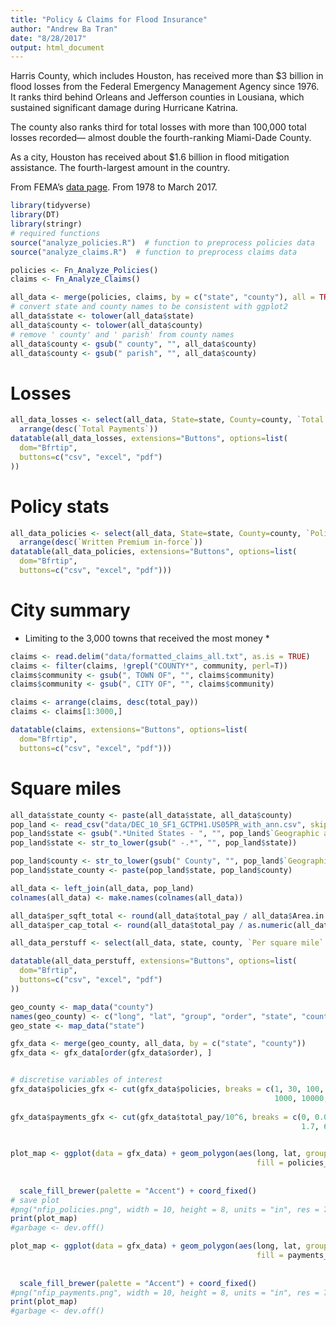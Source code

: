 ```yaml
---
title: "Policy & Claims for Flood Insurance"
author: "Andrew Ba Tran"
date: "8/28/2017"
output: html_document
---
```


Harris County, which includes Houston, has received more than $3 billion in flood losses from the Federal Emergency Management Agency since 1976. It ranks third behind Orleans and Jefferson counties in Lousiana, which sustained significant damage during Hurricane Katrina. 

The county also ranks third for total losses with more than 100,000 total losses recorded— almost double the fourth-ranking Miami-Dade County.

As a city, Houston has received about $1.6 billion in flood mitigation assistance. The fourth-largest amount in the country.

From FEMA's [data page](https://www.fema.gov/policy-claim-statistics-flood-insurance). From 1978 to March 2017.

```r

library(tidyverse)
library(DT)
library(stringr)
# required functions
source("analyze_policies.R")  # function to preprocess policies data
source("analyze_claims.R")  # function to preprocess claims data

policies <- Fn_Analyze_Policies()
claims <- Fn_Analyze_Claims()

all_data <- merge(policies, claims, by = c("state", "county"), all = TRUE)
# convert state and county names to be consistent with ggplot2
all_data$state <- tolower(all_data$state)
all_data$county <- tolower(all_data$county)
# remove ' county' and ' parish' from county names
all_data$county <- gsub(" county", "", all_data$county)
all_data$county <- gsub(" parish", "", all_data$county)
```

# Losses

```r
all_data_losses <- select(all_data, State=state, County=county, `Total Losses` = total_loss, `Closed losses` = closed_loss, `Open losses`=open_loss, `CWOP losses`=cwop_loss, `Total Payments`=total_pay) %>% 
  arrange(desc(`Total Payments`))
datatable(all_data_losses, extensions="Buttons", options=list(
  dom="Bfrtip",
  buttons=c("csv", "excel", "pdf")
))
```

# Policy stats

```r
all_data_policies <- select(all_data, State=state, County=county, `Policies In-force`=policies, `Insurance In-force whole`=insurance, `Written Premium in-force`=premium) %>% 
  arrange(desc(`Written Premium in-force`))
datatable(all_data_policies, extensions="Buttons", options=list(
  dom="Bfrtip",
  buttons=c("csv", "excel", "pdf")))
```

# City summary

* Limiting to the 3,000 towns that received the most money *

```r
claims <- read.delim("data/formatted_claims_all.txt", as.is = TRUE)
claims <- filter(claims, !grepl("COUNTY*", community, perl=T))
claims$community <- gsub(", TOWN OF", "", claims$community)
claims$community <- gsub(", CITY OF", "", claims$community)

claims <- arrange(claims, desc(total_pay)) 
claims <- claims[1:3000,]

datatable(claims, extensions="Buttons", options=list(
  dom="Bfrtip",
  buttons=c("csv", "excel", "pdf")))

```

# Square miles

```r
all_data$state_county <- paste(all_data$state, all_data$county)
pop_land <- read_csv("data/DEC_10_SF1_GCTPH1.US05PR_with_ann.csv", skip=1)
pop_land$state <- gsub(".*United States - ", "", pop_land$`Geographic area`)
pop_land$state <- str_to_lower(gsub(" -.*", "", pop_land$state))

pop_land$county <- str_to_lower(gsub(" County", "", pop_land$`Geographic area_1`))
pop_land$state_county <- paste(pop_land$state, pop_land$county)

all_data <- left_join(all_data, pop_land)
colnames(all_data) <- make.names(colnames(all_data))

all_data$per_sqft_total <- round(all_data$total_pay / all_data$Area.in.square.miles...Total.area,2)
all_data$per_cap_total <- round(all_data$total_pay / as.numeric(all_data$Population),2)

all_data_perstuff <- select(all_data, state, county, `Per square mile` = per_sqft_total, `Per person` = per_cap_total)

datatable(all_data_perstuff, extensions="Buttons", options=list(
  dom="Bfrtip",
  buttons=c("csv", "excel", "pdf")
))
```

```r
geo_county <- map_data("county")
names(geo_county) <- c("long", "lat", "group", "order", "state", "county")
geo_state <- map_data("state")

gfx_data <- merge(geo_county, all_data, by = c("state", "county"))
gfx_data <- gfx_data[order(gfx_data$order), ]


# discretise variables of interest
gfx_data$policies_gfx <- cut(gfx_data$policies, breaks = c(1, 30, 100, 300, 
                                                           1000, 10000, 4e+05), labels = c("1 - 30", "30 - 100", "100 - 300", "300 - 1k", 
                                                                                           "1k - 10k", "10k - 400k"))
gfx_data$payments_gfx <- cut(gfx_data$total_pay/10^6, breaks = c(0, 0.05, 0.4, 
                                                                 1.7, 6.3, 50, 7300), labels = c("0 - 50k", "50k - 400k", "400k - 1.7M", 
                                                                                                 "1.7M - 6.3M", "6.3M - 50M", "50M - 7.3B"))

plot_map <- ggplot(data = gfx_data) + geom_polygon(aes(long, lat, group = group, 
                                                       fill = policies_gfx)) + geom_path(data = geo_state, aes(x = long, y = lat, 
                                                                                                               group = group), fill = NA, na.rm = TRUE) + labs(list(title = "NFIP Policies Per County", 
                                                                                                                                                                    x = NULL, y = NULL)) + guides(fill = guide_legend(title = "Policies Per County")) + 
  scale_fill_brewer(palette = "Accent") + coord_fixed()
# save plot
#png("nfip_policies.png", width = 10, height = 8, units = "in", res = 72)
print(plot_map)
#garbage <- dev.off()

plot_map <- ggplot(data = gfx_data) + geom_polygon(aes(long, lat, group = group, 
                                                       fill = payments_gfx)) + geom_path(data = geo_state, aes(x = long, y = lat, 
                                                                                                               group = group), fill = NA, na.rm = TRUE) + labs(list(title = "NFIP Payments Per County (US$)", 
                                                                                                                                                                    x = NULL, y = NULL)) + guides(fill = guide_legend(title = "Payments Per County (US$)")) + 
  scale_fill_brewer(palette = "Accent") + coord_fixed()
#png("nfip_payments.png", width = 10, height = 8, units = "in", res = 72)
print(plot_map)
#garbage <- dev.off()

```

